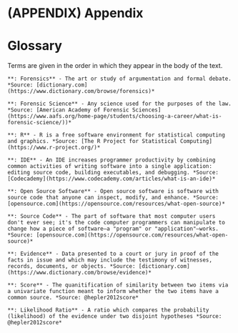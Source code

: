 # (APPENDIX) Appendix {-}

# Glossary {#glossary}

Terms are given in the order in which they appear in the body of the text.

```definition
**: Forensics** - The art or study of argumentation and formal debate. *Source: [dictionary.com](https://www.dictionary.com/browse/forensics)*
```

```definition
**: Forensic Science** - Any science used for the purposes of the law. *Source: [American Academy of Forensic Sciences](https://www.aafs.org/home-page/students/choosing-a-career/what-is-forensic-science/))*
```

```definition
**: R** - R is a free software environment for statistical computing and graphics. *Source: [The R Project for Statistical Computing](https://www.r-project.org/)*
```

```definition
**: IDE** - An IDE increases programmer productivity by combining common activities of writing software into a single application: editing source code, building executables, and debugging. *Source: [Codecademy](https://www.codecademy.com/articles/what-is-an-ide)*
```

```definition
**: Open Source Software** - Open source software is software with source code that anyone can inspect, modify, and enhance. *Source: [opensource.com](https://opensource.com/resources/what-open-source)*
```

```definition
**: Source Code** - The part of software that most computer users don't ever see; it's the code computer programmers can manipulate to change how a piece of software—a "program" or "application"—works. *Source: [opensource.com](https://opensource.com/resources/what-open-source)*
```

```definition
**: Evidence** - Data presented to a court or jury in proof of the facts in issue and which may include the testimony of witnesses, records, documents, or objects. *Source: [dictionary.com](https://www.dictionary.com/browse/evidence)*
```

```definition
**: Score** - The quanitification of similarity between two items via a univariate function meant to inform whether the two items have a common source. *Source: @hepler2012score*
```

```definition
**: Likelihood Ratio** - A ratio which compares the probability (likelihood) of the evidence under two disjoint hypotheses *Source: @hepler2012score*
```

